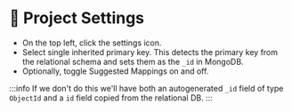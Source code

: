 
# 👐 Project Settings


- On the top left, click the settings icon.
- Select single inherited primary key. This detects the primary key from the relational schema and sets them as the `_id` in MongoDB.
- Optionally, toggle Suggested Mappings on and off. 


:::info
If we don't do this we'll have both an autogenerated `_id` field of type `ObjectId` and a `id` field copied from the relational DB.
:::

<Screenshot url="http://127.0.0.1:8278" src="img/90-image-001.png" alt="Screenshot of the connect modal" />

